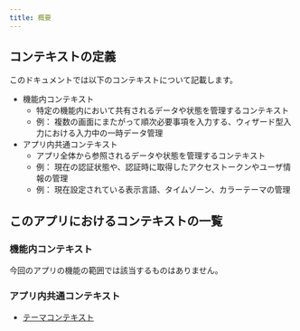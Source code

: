```yaml
---
title: 概要
---
```


## コンテキストの定義

このドキュメントでは以下のコンテキストについて記載します。

- 機能内コンテキスト
  - 特定の機能内において共有されるデータや状態を管理するコンテキスト
  - 例： 複数の画面にまたがって順次必要事項を入力する、ウィザード型入力における入力中の一時データ管理
- アプリ内共通コンテキスト
  - アプリ全体から参照されるデータや状態を管理するコンテキスト
  - 例： 現在の認証状態や、認証時に取得したアクセストークンやユーザ情報の管理
  - 例： 現在設定されている表示言語、タイムゾーン、カラーテーマの管理

## このアプリにおけるコンテキストの一覧

### 機能内コンテキスト

今回のアプリの機能の範囲では該当するものはありません。

### アプリ内共通コンテキスト

- [テーマコンテキスト](./theme.mdx)
